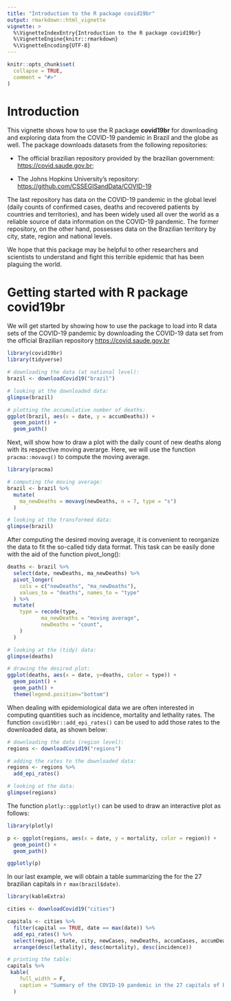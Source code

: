 ```yaml
---
title: "Introduction to the R package covid19br"
output: rmarkdown::html_vignette
vignette: >
  %\VignetteIndexEntry{Introduction to the R package covid19br}
  %\VignetteEngine{knitr::rmarkdown}
  %\VignetteEncoding{UTF-8}
---
```


```r
knitr::opts_chunk$set(
  collapse = TRUE,
  comment = "#>"
)
```

# Introduction

This vignette shows how to use the  R package __covid19br__ for downloading and exploring data from the COVID-19 pandemic in Brazil and the globe as well. The package downloads datasets from the following repositories:

- The official brazilian repository provided by the brazilian government: [https://covid.saude.gov.br](https://covid.saude.gov.br); 

- The Johns Hopkins University's repository: [https://github.com/CSSEGISandData/COVID-19](https://github.com/CSSEGISandData/COVID-19) 

The last repository has data on the COVID-19 pandemic in the global level (daily counts of confirmed cases, deaths and recovered patients by countries and territories), and has been widely used all over the world as a reliable source of data information on the COVID-19 pandemic. The former repository, on the other hand, possesses data on the Brazilian territory by city, state, region and national levels. 

We hope that this package may be helpful to other researchers and scientists to understand and fight this terrible epidemic that has been plaguing the world.


# Getting started with R package covid19br

We will get started by showing how to use the package to load into R data sets of the COVID-19 pandemic by downloading the COVID-19 data set from the official Brazilian repository [https://covid.saude.gov.br](https://covid.saude.gov.br)


```r
library(covid19br)
library(tidyverse)

# downloading the data (at national level):
brazil <- downloadCovid19("brazil")

# looking at the downloaded data:
glimpse(brazil)

# plotting the accumulative number of deaths:
ggplot(brazil, aes(x = date, y = accumDeaths)) +
  geom_point() +
  geom_path()

```

Next, will show how to draw a plot with the daily count of new deaths along with its respective moving averarge. Here, we will use the function `pracma::movavg()` to compute the moving average.

```r
library(pracma)

# computing the moving average:
brazil <- brazil %>%
  mutate(
    ma_newDeaths = movavg(newDeaths, n = 7, type = "s")
  )

# looking at the transformed data:
glimpse(brazil)
```

After computing the desired moving average, it is convenient to reorganize the data to fit the so-called tidy data format. This task can be easily done with the aid of the function pivot_long():

```r
deaths <- brazil %>%
  select(date, newDeaths, ma_newDeaths) %>%
  pivot_longer(
    cols = c("newDeaths", "ma_newDeaths"),
    values_to = "deaths", names_to = "type"
  ) %>%
  mutate(
    type = recode(type, 
           ma_newDeaths = "moving average",
           newDeaths = "count",
    )
  )

# looking at the (tidy) data:
glimpse(deaths)

# drawing the desired plot:
ggplot(deaths, aes(x = date, y=deaths, color = type)) +
  geom_point() +
  geom_path() + 
  theme(legend.position="bottom")

```


When dealing with epidemiological data we are often interested in computing quantities such as incidence, mortality and lethality rates. The function `covid19br::add_epi_rates()` can be used to add those rates to the downloaded data, as shown below:

```r

# downloading the data (region level):
regions <- downloadCovid19("regions") 

# adding the rates to the downloaded data:
regions <- regions %>%
  add_epi_rates()

# looking at the data:
glimpse(regions)

```

The function `plotly::ggplotly()` can be used to draw an interactive plot as follows:

```r
library(plotly)

p <- ggplot(regions, aes(x = date, y = mortality, color = region)) +
  geom_point() +
  geom_path()

ggplotly(p)
```

In our last example, we will obtain a table summarizing the  for the 27 brazilian capitals in `r max(brazil$date)`.

```r
library(kableExtra)

cities <- downloadCovid19("cities")

capitals <- cities %>%
  filter(capital == TRUE, date == max(date)) %>%
  add_epi_rates() %>%
  select(region, state, city, newCases, newDeaths, accumCases, accumDeaths, incidence, mortality, lethality) %>%
  arrange(desc(lethality), desc(mortality), desc(incidence))

# printing the table:
capitals %>%
 kable(
    full_width = F,
    caption = "Summary of the COVID-19 pandemic in the 27 capitals of brazilian states."
  )


```



